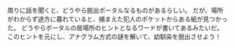 周りに話を聞くと、どうやら脱出ポータルなるものがあるらしい。
だが、場所がわからず途方に暮れていると、捕まえた犯人のポケットからある紙が見つかった。
どうやらポータルの居場所のヒントとなるワードが書いてあるみたいだ。
このヒントを元にし、アナグラム方式の謎を解いて、幼馴染を脱出させよう！
